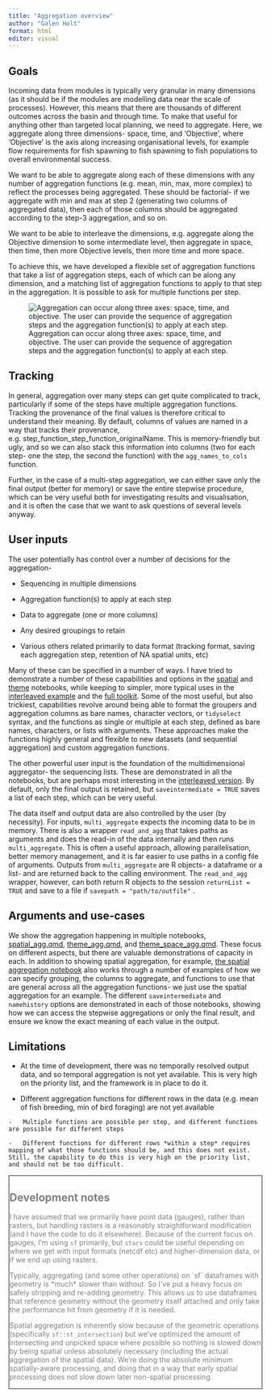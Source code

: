 ```yaml
---
title: "Aggregation overview"
author: "Galen Holt"
format: html
editor: visual
---
```


## Goals

Incoming data from modules is typically very granular in many dimensions (as it should be if the modules are modelling data near the scale of processes). However, this means that there are thousands of different outcomes across the basin and through time. To make that useful for anything other than targeted local planning, we need to aggregate. Here, we aggregate along three dimensions- space, time, and 'Objective', where 'Objective' is the axis along increasing organisational levels, for example flow requirements for fish spawning to fish spawning to fish populations to overall environmental success.

We want to be able to aggregate along each of these dimensions with any number of aggregation functions (e.g. mean, min, max, more complex) to reflect the processes being aggregated. These should be factorial- if we aggregate with min and max at step 2 (generating two columns of aggregated data), then each of those columns should be aggregated according to the step-3 aggregation, and so on.

We want to be able to interleave the dimensions, e.g. aggregate along the Objective dimension to some intermediate level, then aggregate in space, then time, then more Objective levels, then more time and more space.

To achieve this, we have developed a flexible set of aggregation functions that take a list of aggregation steps, each of which can be along any dimension, and a matching list of aggregation functions to apply to that step in the aggregation. It is possible to ask for multiple functions per step.

![Aggregation can occur along three axes: space, time, and objective. The user can provide the sequence of aggregation steps and the aggregation function(s) to apply at each step.](images/aggregation.jpg)

## Tracking

In general, aggregation over many steps can get quite complicated to track, particularly if some of the steps have multiple aggregation functions. Tracking the provenance of the final values is therefore critical to understand their meaning. By default, columns of values are named in a way that tracks their provenance, e.g. step_function_step_function_originalName. This is memory-friendly but ugly, and so we can also stack this information into columns (two for each step- one the step, the second the function) with the `agg_names_to_cols` function.

Further, in the case of a multi-step aggregation, we can either save only the final output (better for memory) or save the entire stepwise procedure, which can be very useful both for investigating results and visualisation, and it is often the case that we want to ask questions of several levels anyway.

## User inputs

The user potentially has control over a number of decisions for the aggregation-

-   Sequencing in multiple dimensions

-   Aggregation function(s) to apply at each step

-   Data to aggregate (one or more columns)

-   Any desired groupings to retain

-   Various others related primarily to data format (tracking format, saving each aggregation step, retention of NA spatial units, etc)

Many of these can be specified in a number of ways. I have tried to demonstrate a number of these capabilities and options in the [spatial](spatial_agg.qmd) and [theme](theme_agg.qmd) notebooks, while keeping to simpler, more typical uses in the [interleaved example](theme_space_agg.qmd) and the [full toolkit](../full_toolkit/full_toolkit_overview.qmd). Some of the most useful, but also trickiest, capabilities revolve around being able to format the groupers and aggregation columns as bare names, character vectors, or `tidyselect` syntax, and the functions as single or multiple at each step, defined as bare names, characters, or lists with arguments. These approaches make the functions highly general and flexible to new datasets (and sequential aggregation) and custom aggregation functions.

The other powerful user input is the foundation of the multidimensional aggregator- the sequencing lists. These are demonstrated in all the notebooks, but are perhaps most interesting in the [interleaved version](theme_space_agg.qmd). By default, only the final output is retained, but `saveintermediate = TRUE` saves a list of each step, which can be very useful.

The data itself and output data are also controlled by the user (by necessity). For inputs, `multi_aggregate` expects the incoming data to be in memory. There is also a wrapper `read_and_agg` that takes paths as arguments and does the read-in of the data internally and then runs `multi_aggregate`. This is often a useful approach, allowing parallelisation, better memory management, and it is far easier to use paths in a config file of arguments. Outputs from `multi_aggregate` are R objects- a dataframe or a list- and are returned back to the calling environment. The `read_and_agg` wrapper, however, can both return R objects to the session `returnList = TRUE` and save to a file if `savepath = "path/to/outfile"` .

## Arguments and use-cases

We show the aggregation happening in multiple notebooks, [spatial_agg.qmd](spatial_agg.qmd), [theme_agg.qmd](theme_agg.qmd), and [theme_space_agg.qmd](theme_space_agg.qmd). These focus on different aspects, but there are valuable demonstrations of capacity in each. In addition to showing spatial aggregation, for example, [the spatial aggregation notebook](spatial_agg.qmd) also works through a number of examples of how we can specify grouping, the columns to aggregate, and functions to use that are general across all the aggregation functions- we just use the spatial aggregation for an example. The different `saveintermediate` and `namehistory` options are demonstrated in each of those notebooks, showing how we can access the stepwise aggregations or only the final result, and ensure we know the exact meaning of each value in the output.

## Limitations

-   At the time of development, there was no temporally resolved output data, and so temporal aggregation is not yet available. This is very high on the priority list, and the framework is in place to do it.

-   Different aggregation functions for different rows in the data (e.g. mean of fish breeding, min of bird foraging) are not yet available

<!-- -->

```         
-   Multiple functions are possible per step, and different functions are possible for different steps

-   Different functions for different rows *within a step* requires mapping of what those functions should be, and this does not exist. Still, the capability to do this is very high on the priority list, and should not be too difficult.
```

::: {#dev-notes style="border: 2px solid gray; color: gray"}
## Development notes

I have assumed that we primarily have point data (gauges), rather than rasters, but handling rasters is a reasonably straightforward modification (and I have the code to do it elsewhere). Because of the current focus on gauges, I'm using `sf` primarily, but `stars` could be useful depending on where we get with input formats (netcdf etc) and higher-dimension data, or if we end up using rasters.

Typically, aggregating (and some other operations) on \`sf\` dataframes with geometry is \*much\* slower than without. So I've put a heavy focus on safely stripping and re-adding geometry. This allows us to use dataframes that reference geometry without the geometry itself attached and only take the performance hit from geometry if it is needed.

Spatial aggregation is inherently slow because of the geometric operations (specifically `sf::st_intersection`) but we've optimized the amount of intersecting and unpicked space where possible so nothing is slowed down by being spatial unless absolutely necessary (including the actual aggregation of the spatial data). We're doing the absolute minimum spatially-aware processing, and doing that in a way that early spatial processing does not slow down later non-spatial processing.
:::

